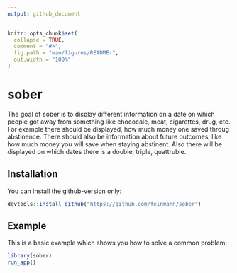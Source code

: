 ```yaml
---
output: github_document
---
```


<!-- README.md is generated from README.Rmd. Please edit that file -->

```r
knitr::opts_chunk$set(
  collapse = TRUE,
  comment = "#>",
  fig.path = "man/figures/README-",
  out.width = "100%"
)
```

# sober

The goal of sober is to display different information on a date on which people
got away from something like chococale, meat, cigarettes, drug, etc. For example
there should be displayed, how much money one saved throug abstinence. There 
should also be information about future outcomes, like how much money you will
save when staying abstinent. Also there will be displayed on which dates there
is a double, triple, quattruble.

## Installation

You can install the github-version only:

``` r
devtools::install_github("https://github.com/feinmann/sober")
```

## Example

This is a basic example which shows you how to solve a common problem:

``` r 
library(sober)
run_app()
```
